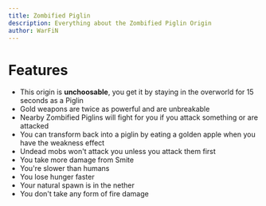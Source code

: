 ```yaml
---
title: Zombified Piglin
description: Everything about the Zombified Piglin Origin
author: WarFiN
---
```


# Features

- This origin is **unchoosable**, you get it by staying in the overworld for 15 seconds as a Piglin
- Gold weapons are twice as powerful and are unbreakable
- Nearby Zombified Piglins will fight for you if you attack something or are attacked
- You can transform back into a piglin by eating a golden apple when you have the weakness effect
- Undead mobs won't attack you unless you attack them first
- You take more damage from Smite
- You're slower than humans
- You lose hunger faster
- Your natural spawn is in the nether
- You don't take any form of fire damage